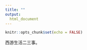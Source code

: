 ```yaml
---
title: ""
output:
  html_document
---
```


```r
knitr::opts_chunk$set(echo = FALSE)
```

西游生活二三事。



